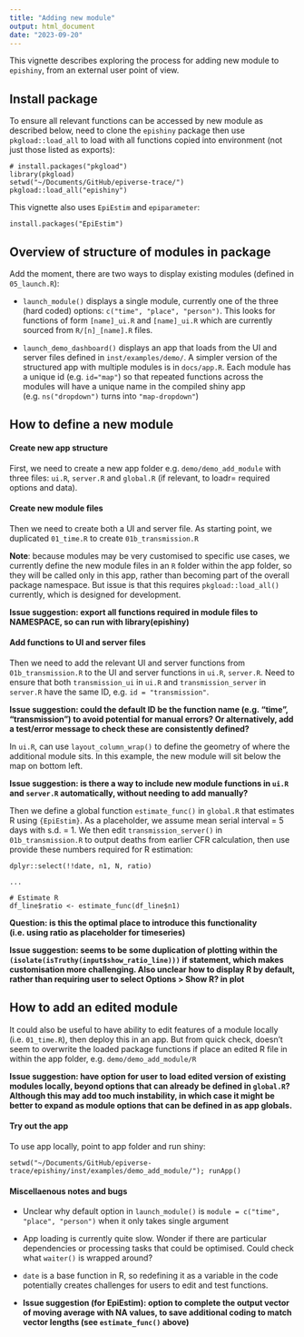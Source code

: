 ```yaml
---
title: "Adding new module"
output: html_document
date: "2023-09-20"
---
```


This vignette describes exploring the process for adding new module to `epishiny`, from an external user point of view.

## Install package

To ensure all relevant functions can be accessed by new module as described below, need to clone the `epishiny` package then use `pkgload::load_all` to load with all functions copied into environment (not just those listed as exports):
```
# install.packages("pkgload")
library(pkgload)
setwd("~/Documents/GitHub/epiverse-trace/")
pkgload::load_all("epishiny")
```

This vignette also uses `EpiEstim` and `epiparameter`:
```
install.packages("EpiEstim")
```

## Overview of structure of modules in package

Add the moment, there are two ways to display existing modules (defined in `05_launch.R`):

- `launch_module()` displays a single module, currently one of the three (hard coded) options: `c("time", "place", "person")`. This looks for functions of form `[name]_ui.R` and `[name]_ui.R` which are currently sourced from `R/[n]_[name].R` files.

- `launch_demo_dashboard()` displays an app that loads from the UI and server files defined in `inst/examples/demo/`. A simpler version of the structured app with multiple modules is in `docs/app.R`. Each module has a unique id (e.g. `id="map"`) so that repeated functions across the modules will have a unique name in the compiled shiny app (e.g. `ns("dropdown")` turns into `"map-dropdown"`)

## How to define a new module

#### Create new app structure
First, we need to create a new app folder e.g. `demo/demo_add_module` with three files: `ui.R`, `server.R` and `global.R` (if relevant, to loadr= required options and data). 

#### Create new module files
Then we need to create both a UI and server file. As starting point, we duplicated `01_time.R` to create `01b_transmission.R`

**Note**: because modules may be very customised to specific use cases, we currently define the new module files in an `R` folder within the app folder, so they will be called only in this app, rather than becoming part of the overall package namespace. But issue is that this requires `pkgload::load_all()` currently, which is designed for development. 

**Issue suggestion: export all functions required in module files to NAMESPACE, so can run with library(epishiny)**

#### Add functions to UI and server files
Then we need to add the relevant UI and server functions from `01b_transmission.R` to the UI and server functions in `ui.R`, `server.R`. Need to ensure that both `transmission_ui` in `ui.R` and `transmission_server` in `server.R` have the same ID, e.g. `id = "transmission"`.

**Issue suggestion: could the default ID be the function name (e.g. "time", "transmission") to avoid potential for manual errors? Or alternatively, add a test/error message to check these are consistently defined?**

In `ui.R`, can use `layout_column_wrap()` to define the geometry of where the additional module sits. In this example, the new module will sit below the map on bottom left.

**Issue suggestion: is there a way to include new module functions in `ui.R` and `server.R` automatically, without needing to add manually?**

Then we define a global function `estimate_func()` in `global.R` that estimates R using `{EpiEstim}`. As a placeholder, we assume mean serial interval = 5 days with s.d. = 1. We then edit `transmission_server()` in `01b_transmission.R` to output deaths from earlier CFR calculation, then use provide these numbers required for R estimation:
```
dplyr::select(!!date, n1, N, ratio)

...

# Estimate R
df_line$ratio <- estimate_func(df_line$n1)
```
**Question: is this the optimal place to introduce this functionality (i.e. using ratio as placeholder for timeseries)**

**Issue suggestion: seems to be some duplication of plotting within the `(isolate(isTruthy(input$show_ratio_line)))` if statement, which makes customisation more challenging. Also unclear how to display R by default, rather than requiring user to select Options > Show R? in plot**

## How to add an edited module

It could also be useful to have ability to edit features of a module locally (i.e. `01_time.R`), then deploy this in an app. But from quick check, doesn't seem to overwrite the loaded package functions if place an edited R file in within the app folder, e.g. `demo/demo_add_module/R`

**Issue suggestion: have option for user to load edited version of existing modules locally, beyond options that can already be defined in `global.R`? Although this may add too much instability, in which case it might be better to expand as module options that can be defined in as app globals.**

#### Try out the app

To use app locally, point to app folder and run shiny:
```
setwd("~/Documents/GitHub/epiverse-trace/epishiny/inst/examples/demo_add_module/"); runApp()
```

#### Miscellaenous notes and bugs

- Unclear why default option in `launch_module()` is `module = c("time", "place", "person")` when it only takes single argument

- App loading is currently quite slow. Wonder if there are particular dependencies or processing tasks that could be optimised. Could check what `waiter()` is wrapped around?

- `date` is a base function in R, so redefining it as a variable in the code potentially creates challenges for users to edit and test functions.

- **Issue suggestion (for EpiEstim): option to complete the output vector of moving average with NA values, to save additional coding to match vector lengths (see `estimate_func()` above)**



